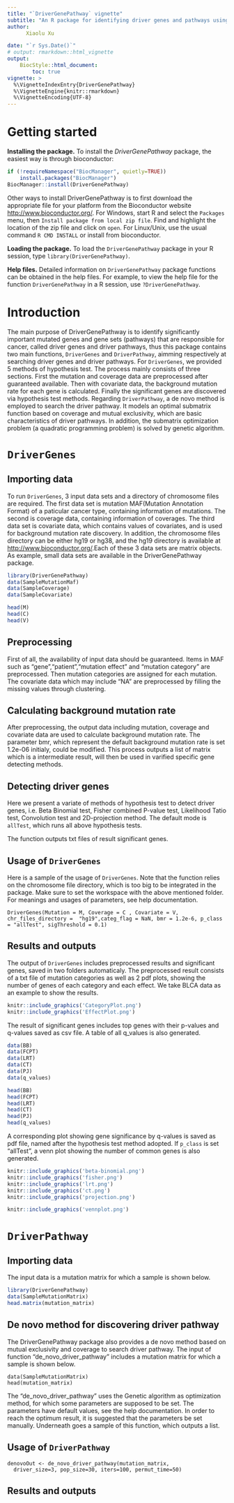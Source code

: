 ```yaml
---
title: "`DriverGenePathway` vignette"
subtitle: "An R package for identifying driver genes and pathways using covariates"
author: 
      Xiaolu Xu

date: "`r Sys.Date()`"
# output: rmarkdown::html_vignette
output:
    BiocStyle::html_document:
        toc: true
vignette: >
  %\VignetteIndexEntry{DriverGenePathway}
  %\VignetteEngine{knitr::rmarkdown}
  %\VignetteEncoding{UTF-8}
---
```



# Getting started

__Installing the package.__ To install the _DriverGenePathway_ package, the easiest way is through bioconductor:

```r
if (!requireNamespace("BiocManager", quietly=TRUE))
    install.packages("BiocManager")
BiocManager::install(DriverGenePathway)
```

Other ways to install DriverGenePathway is to first download the appropriate file for 
your platform from the Bioconductor website [http://www.bioconductor.org/](http://www.bioconductor.org/). 
For Windows, start R and select the `Packages` menu, then `Install package from local zip file`.
Find and highlight the location of the zip file and click on `open`. For Linux/Unix, use the usual command 
`R CMD INSTALL` or install from bioconductor.

__Loading the package.__ To load the `DriverGenePathway` package in your R session, type
`library(DriverGenePathway)`.

__Help files.__  Detailed information on `DriverGenePathway` package 
functions can be obtained in the help files. For example, to view the help file 
for the function `DriverGenePathway` in a R session, use `?DriverGenePathway`.

# Introduction

The main purpose of DriverGenePathway is to identify significantly important mutated genes and gene sets (pathways) that are responsible for cancer, called driver genes and driver pathways, thus this package contains two main functions, `DriverGenes` and `DriverPathway`, aimming respectively at searching driver genes and driver pathways. For `DriverGenes`, we provided 5 methods of hypothesis test. The process mainly consists of three sections. First the mutation and coverage data are preprocessed after guaranteed available. Then with covariate data, the background mutation rate for each gene is calculated. Finally the significant genes are discovered via hypothesis test methods. Regarding `DriverPathway`, a de novo method is employed to search the driver pathway. It models an optimal submatrix function based on coverage and mutual exclusivity, which are basic characteristics of driver pathways. In addition, the submatrix optimization problem (a quadratic programming problem) is solved by genetic algorithm. 

# `DriverGenes`

## Importing data

To run `DriverGenes`, 3 input data sets and a directory of chromosome files are required. The first data set is mutation MAF(Mutation Annotation Format) of a paticular cancer type, containing information of mutations. The second is coverage data, containing information of coverages. The third data set is covariate data, which contains values of covariates, and is used for background mutation rate discovery. In addition, the chromosome files directory can be either hg19 or hg38, and the hg19 directory is available at [http://www.bioconductor.org/](http://www.bioconductor.org/).Each of these 3 data sets are matrix objects. As example, small data sets are available in the DriverGenePathway package.

```r
library(DriverGenePathway)
data(SampleMutationMaf)
data(SampleCoverage)
data(SampleCovariate)

head(M)
head(C)
head(V)

```



## Preprocessing

First of all, the availability of input data should be guaranteed. Items in MAF such as "gene","patient","mutation effect" and "mutation category" are preprocessed. Then mutation categories are assigned for each mutation. The covariate data which may include "NA" are preprocessed by filling the missing values through clustering. 

## Calculating background mutation rate

After preprocessing, the output data including mutation, coverage and covariate data are used to calculate background mutation rate. The parameter bmr, which represent the default background mutation rate is set 1.2e-06 initialy, could be modified. This process outputs a list of matrix which is a intermediate result, will then be used in varified specific gene detecting methods.

## Detecting driver genes

Here we present a variate of methods of hypothesis test to detect driver genes, i.e. Beta Binomial test, Fisher combined P-value test, Likelihood Tatio test, Convolution test and 2D-projection method. The default mode is `allTest`, which runs all above hypothesis tests.


The function outputs txt files of result significant genes.

## Usage of `DriverGenes`

Here is a sample of the usage of `DriverGenes`. Note that the function relies on the chromosome file directory, which is too big to be integrated in the package. Make sure to set the workspace with the above mentioned folder. For meanings and usages of parameters, see help documentation.

```{}
DriverGenes(Mutation = M, Coverage = C , Covariate = V, chr_files_directory =  "hg19",categ_flag = NaN, bmr = 1.2e-6, p_class = "allTest", sigThreshold = 0.1)
```

## Results and outputs

The output of `DriverGenes` includes preprocessed results and significant genes, saved in two folders automaticaly. The preprocessed result consists of a txt file of mutation categories as well as 2 pdf plots, showing the number of genes of each category and each effect. We take BLCA data as an example to show the results.

```r
knitr::include_graphics('CategoryPlot.png')
knitr::include_graphics('EffectPlot.png')
```

The result of significant genes includes top genes with their p-values and q-values saved as csv file. A table of all q_values is also generated.

```r
data(BB)
data(FCPT)
data(LRT)
data(CT)
data(PJ)
data(q_values)

head(BB)
head(FCPT)
head(LRT)
head(CT)
head(PJ)
head(q_values)

```

A corresponding plot showing gene significance by q-values is saved as pdf file, named after the hypothesis test method adopted. If `p_class` is set "allTest", a venn plot showing the number of common genes is also generated.

```r
knitr::include_graphics('beta-binomial.png')
knitr::include_graphics('fisher.png')
knitr::include_graphics('lrt.png')
knitr::include_graphics('ct.png')
knitr::include_graphics('projection.png')
```

```r
knitr::include_graphics('vennplot.png')
```

# `DriverPathway`

## Importing data
The input data is a mutation matrix for which a sample is shown below. 

```r
library(DriverGenePathway)
data(SampleMutationMatrix)
head.matrix(mutation_matrix)
```

## De novo method for discovering driver pathway
The DriverGenePathway package also provides a de novo method based on mutual exclusivity and coverage to search driver pathway. The input of function "de_novo_driver_pathway" includes a mutation matrix for which a sample is shown below. 

```{}
data(SampleMutationMatrix)
head(mutation_matrix)
```
The "de_novo_driver_pathway" uses the Genetic algorithm as optimization method, for which some parameters are supposed to be set. The parameters have default values, see the help documentation. In order to reach the optimum result, it is suggested that the parameters be set manually. Underneath goes a sample of this function, which outputs a list.

## Usage of `DriverPathway`

```{}
denovoOut <- de_novo_driver_pathway(mutation_matrix,
  driver_size=3, pop_size=30, iters=100, permut_time=50)
```

## Results and outputs

